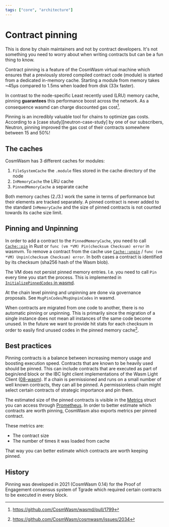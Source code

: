 ```yaml
---
tags: ["core", "architecture"]
---
```



# Contract pinning

<Callout type="info">
  This is done by chain maintainers and not by contract developers. It's not something you need to
  worry about when writing contracts but can be a fun thing to know.
</Callout>

Contract pinning is a feature of the CosmWasm virtual machine which ensures that a previously stored
compiled contract code (module) is started from a dedicated in-memory cache. Starting a module from
memory takes ~45µs compared to 1.5ms when loaded from disk (33x faster).

In contrast to the node-specific Least recently used (LRU) memory cache, pinning **guarantees** this
performance boost across the network. As a consequence wasmd can charge discounted gas cost[^1].

<Callout>
  Pinning is an incredibly valuable tool for chains to optimize gas costs. According to a [case
  study][neutron-case-study] by one of our subscribers, Neutron, pinning improved the gas cost of
  their contracts somewhere between 15 and 50%!
</Callout>

## The caches

CosmWasm has 3 different caches for modules:

1. `FileSystemCache` the `.module` files stored in the cache directory of the node
2. `InMemoryCache` the LRU cache
3. `PinnedMemoryCache` a separate cache

Both memory caches (2./3.) work the same in terms of performance but their elements are tracked
separately. A pinned contract is never added to the standard `InMemoryCache` and the size of pinned
contracts is not counted towards its cache size limit.

## Pinning and Unpinning

In order to add a contract to the `PinnedMemoryCache`, you need to call [`Cache::pin`] in Rust or
`func (vm *VM) Pin(checksum Checksum) error` in wasmvm. To remove a contract from the cache use
[`Cache::unpin`] / `func (vm *VM) Unpin(checksum Checksum) error`. In both cases a contract is
identified by its checksum (sha256 hash of the Wasm blob).

The VM does not persist pinned memory entries. I.e. you need to call `Pin` every time you start the
process. This is implemented in [`InitializePinnedCodes` in wasmd][initializepinnedcodes].

At the chain level pinning and unpinning are done via governance proposals. See
`MsgPinCodes`/`MsgUnpinCodes` in wasmd.

When contracts are migrated from one code to another, there is no automatic pinning or unpinning.
This is primarily since the migration of a single instance does not mean all instances of the same
code become unused. In the future we want to provide hit stats for each checksum in order to easily
find unused codes in the pinned memory cache[^2].

## Best practices

Pinning contracts is a balance between increasing memory usage and boosting execution speed.
Contracts that are known to be heavily used should be pinned. This can include contracts that are
executed as part of begin/end block or the IBC light client implementations of the Wasm Light Client
([08-wasm]). If a chain is permissioned and runs on a small number of well known contracts, they can
all be pinned. A permissionless chain might select certain contracts of strategic importance and pin
them.

The estimated size of the pinned contracts is visible in the [Metrics] struct you can access through
[Prometheus]. In order to better estimate which contracts are worth pinning, CosmWasm also exports
metrics per pinned contract.

These metrics are:

- The contract size
- The number of times it was loaded from cache

That way you can better estimate which contracts are worth keeping pinned.

## History

Pinning was developed in 2021 (CosmWasm 0.14) for the Proof of Engagement consensus system of Tgrade
which required certain contracts to be executed in every block.

[metrics]: https://github.com/CosmWasm/wasmvm/blob/v2.0.0-rc.2/types/types.go#L174-L185
[`cache::pin`]: https://docs.rs/cosmwasm-vm/latest/cosmwasm_vm/struct.Cache.html#method.pin
[`cache::unpin`]: https://docs.rs/cosmwasm-vm/latest/cosmwasm_vm/struct.Cache.html#method.unpin
[08-wasm]: https://github.com/cosmos/ibc-go/tree/main/modules/light-clients/08-wasm
[initializepinnedcodes]:
  https://github.com/CosmWasm/wasmd/blob/v0.50.0/x/wasm/keeper/keeper.go#L1011-L1028
[Prometheus]: https://prometheus.io/
[neutron-case-study]:
  https://medium.com/confio/neutron-case-study-optimizing-gas-usage-with-contract-pinning-5970a109c706

[^1]: https://github.com/CosmWasm/wasmd/pull/1799

[^2]: https://github.com/CosmWasm/cosmwasm/issues/2034
